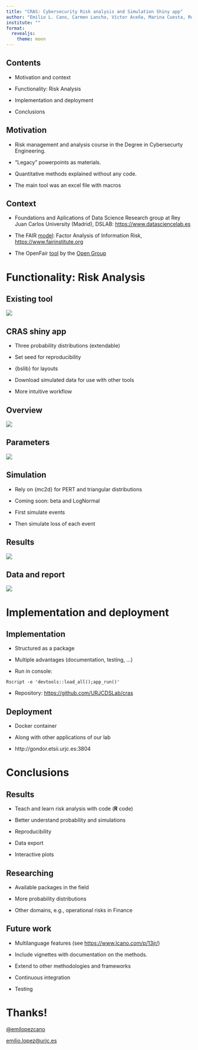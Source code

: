 ```yaml
---
title: "CRAS: Cybersecurity Risk analysis and Simulation Shiny app"
author: "Emilio L. Cano, Carmen Lancho, Víctor Aceña, Marina Cuesta, Rubén R. Fernández and Isaac Martín\n\nRey Juan Carlos University"
institute: ""
format: 
  revealjs:
    theme: moon
---
```


## Contents

* Motivation and context

* Functionality: Risk Analysis

* Implementation and deployment

* Conclusions



## Motivation

* Risk management and analysis course in the Degree in Cybersecurty Engineering.

* "Legacy" powerpoints as materials.

* Quantitative methods explained without any code.

* The main tool was an excel file with macros


## Context

* Foundations and Aplications of Data Science Research group at Rey Juan Carlos University (Madrid), DSLAB: <https://www.datasciencelab.es>

* The FAIR [model](https://www.fairinstitute.org/blog/fair-model-on-a-page#:~:text=FAIR%20is%20a%20methodology%20used,of%20risk%20in%20financial%20terms.): Factor Analysis of Information Risk, <https://www.fairinstitute.org>

* The OpenFair [tool](https://blog.opengroup.org/2018/03/29/introducing-the-open-group-open-fair-risk-analysis-tool/) by the [Open Group](https://www.opengroup.org)


# Functionality: Risk Analysis

## Existing tool

![](img/openfairtool.png)

## CRAS shiny app

* Three probability distributions (extendable)

* Set seed for reproducibility

* {bslib} for layouts

* Download simulated data for use with other tools

* More intuitive workflow


## Overview

![](img/1_overview.png)

## Parameters

![](img/2_parameters.png)

## Simulation

* Rely on {mc2d} for PERT and triangular distributions

* Coming soon: beta and LogNormal

* First simulate events

* Then simulate loss of each event

## Results

![](img/3_results.png)

## Data and report

![](img/4_data.png)


# Implementation and deployment

## Implementation

* Structured as a package

* Multiple advantages (documentation, testing, ...)

* Run in console: 

`Rscript -e 'devtools::load_all();app_run()'`

* Repository: <https://github.com/URJCDSLab/cras>

## Deployment

* Docker container

* Along with other applications of our lab

* http://gondor.etsii.urjc.es:3804

# Conclusions

## Results

* Teach and learn risk analysis with code (**R** code)

* Better understand probability and simulations

* Reproducibility

* Data export

* Interactive plots

## Researching

* Available packages in the field

* More probability distributions

* Other domains, e.g., operational risks in Finance



## Future work

* Multilanguage features (see <https://www.lcano.com/p/13jr/>)    

* Include vignettes with documentation on the methods.

* Extend to other methodologies and frameworks

* Continuous integration

* Testing



# Thanks!

[@emilopezcano](https://x.com/emilopezcano)

[emilio.lopez@urjc.es](mailto:emilio.lopez@urjc.es)


